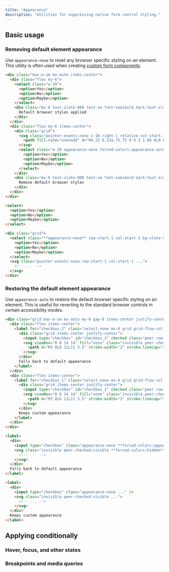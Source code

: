 ```yaml
---
title: "Appearance"
description: "Utilities for suppressing native form control styling."
---
```




## Basic usage

### Removing default element appearance

Use `appearance-none` to reset any browser specific styling on an element. This utility is often used when creating [custom form components](/docs/examples/forms).

```html {{ example: true }}
<div class="max-w-sm mx-auto items-center">
  <div class="flex my-6">
    <select class="w-20">
      <option>Yes</option>
      <option>No</option>
      <option>Maybe</option>
    </select>
    <div class="mx-6 text-slate-900 text-sm font-semibold dark:text-slate-200">
      Default browser styles applied
    </div>
  </div>
  <div class="flex my-6 items-center">
    <div class="grid">
      <svg class="pointer-events-none z-10 right-1 relative col-start-1 row-start-1 h-4 w-4 self-center justify-self-end forced-colors:hidden" viewBox="0 0 16 16" fill="currentColor" aria-hidden="true">
        <path fill-rule="evenodd" d="M4.22 6.22a.75.75 0 0 1 1.06 0L8 8.94l2.72-2.72a.75.75 0 1 1 1.06 1.06l-3.25 3.25a.75.75 0 0 1-1.06 0L4.22 7.28a.75.75 0 0 1 0-1.06Z" clip-rule="evenodd" />
      </svg>
      <select class="w-20 appearance-none forced-colors:appearance-auto border row-start-1 col-start-1 rounded-lg bg-slate-50 dark:bg-slate-800 hover:border-cyan-500 dark:hover:border-cyan-700 hover:bg-white dark:hover:bg-slate-700 border-slate-300 dark:border-slate-600 text-slate-700 dark:text-slate-200 px-2">
        <option>Yes</option>
        <option>No</option>
        <option>Maybe</option>
      </select>
    </div>
    <div class="mx-6 text-slate-900 text-sm font-semibold dark:text-slate-200">
      Remove default browser styles
    </div>
  </div>
</div>
```

```html
<select>
  <option>Yes</option>
  <option>No</option>
  <option>Maybe</option>
</select>

<div class="grid">
  <select class="**appearance-none** row-start-1 col-start-1 bg-slate-50 dark:bg-slate-800 ...">
    <option>Yes</option>
    <option>No</option>
    <option>Maybe</option>
  </select>
  <svg class="pointer-events-none row-start-1 col-start-1 ...">
    <!-- ... -->
  </svg>
</div>
```

### Restoring the default element appearance

Use `appearance-auto` to restore the default browser specific styling on an element. This is useful for reverting to the standard browser controls in certain accessibility modes.

```html {{ example: { hint: 'Try emulating &#96;forced-colors: active&#96; in your developer tools to see the difference' } }}
<div class="grid max-w-sm mx-auto my-6 gap-8 items-center justify-center">
  <div class="flex items-center">
    <label for="checkbox_2" class="select-none mx-6 grid grid-flow-col gap-3 items-center text-slate-900 text-sm font-semibold dark:text-slate-200">
      <div class="grid items-center justify-center">
        <input type="checkbox" id="checkbox_2" checked class="peer row-start-1 col-start-1 appearance-none w-4 h-4 border ring-transparent border-slate-300 rounded dark:border-slate-600 checked:bg-violet-600 checked:border-violet-600 dark:checked:border-violet-600 forced-colors:appearance-auto" />
        <svg viewBox="0 0 14 14" fill="none" class="invisible peer-checked:visible row-start-1 col-start-1 stroke-white dark:text-violet-300 forced-colors:hidden">
          <path d="M3 8L6 11L11 3.5" stroke-width="2" stroke-linecap="round" stroke-linejoin="round"></path>
        </svg>
      </div>
      Falls back to default appearance
    </label>
  </div>
  <div class="flex items-center">
    <label for="checkbox_1" class="select-none mx-6 grid grid-flow-col gap-3 items-center text-slate-900 text-sm font-semibold dark:text-slate-200">
      <div class="grid items-center justify-center">
        <input type="checkbox" id="checkbox_1" checked class="peer row-start-1 col-start-1 appearance-none w-4 h-4 border ring-transparent border-slate-300 rounded dark:border-slate-600 checked:bg-violet-600 checked:border-violet-600 dark:checked:border-violet-600" />
        <svg viewBox="0 0 14 14" fill="none" class="invisible peer-checked:visible row-start-1 col-start-1 stroke-white dark:text-violet-300">
          <path d="M3 8L6 11L11 3.5" stroke-width="2" stroke-linecap="round" stroke-linejoin="round"></path>
        </svg>
      </div>
      Keeps custom appearance
    </label>
  </div>
</div>
```

```html
<label>
  <div>
    <input type="checkbox" class="appearance-none **forced-colors:appearance-auto** ..." />
    <svg class="invisible peer-checked:visible **forced-colors:hidden** ..." >
      <!-- ... -->
    </svg>
  </div>
  Falls back to default appearance
</label>

<label>
  <div>
    <input type="checkbox" class="appearance-none ..." />
    <svg class="invisible peer-checked:visible ...">
      <!-- ... -->
    </svg>
  </div>
  Keeps custom appearance
</label>
```

## <Heading ignore>Applying conditionally</Heading>

### <Heading ignore>Hover, focus, and other states</Heading>

<HoverFocusAndOtherStates defaultClass="appearance-auto" featuredClass="appearance-none" variant="hover" />

### <Heading ignore>Breakpoints and media queries</Heading>

<BreakpointsAndMediaQueries defaultClass="appearance-auto" featuredClass="appearance-none" />
